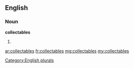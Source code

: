 ==English==

===Noun===
'''collectables'''

# {{plural of|collectable}}

[[Category:English plurals]]

[[ar:collectables]]
[[fr:collectables]]
[[mg:collectables]]
[[my:collectables]]